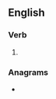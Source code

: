==English==

===Verb===
{{head|en|verb form}}

# {{present participle of|en|reseed|nocat=1}}

===Anagrams===
* {{anagrams|en|a=deeeginrs|Niger seed|energised|genderise|greenside|indegrees|seeing red}}